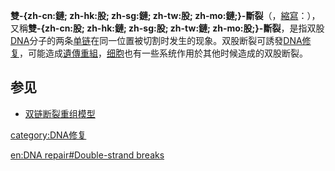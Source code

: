 {{expand|time=2016-05-21T09:29:52+00:00}}
'''雙-{zh-cn:鏈; zh-hk:股; zh-sg:鏈; zh-tw:股; zh-mo:鏈;}-斷裂'''（{{lang-en|'''double-strand break'''}}，[[縮寫|縮寫]]：{{lang|en|'''DSB'''}}），又稱'''雙-{zh-cn:股; zh-hk:鏈; zh-sg:股; zh-tw:鏈; zh-mo:股;}-斷裂'''，是指双股[[DNA|DNA]]分子的两条[[DNA单链|单链]]在同一位置被切割时发生的现象。双股断裂可誘發[[DNA修复|DNA修复]]，可能造成[[遺傳重組|遺傳重組]]，[[细胞|细胞]]也有一些系统作用於其他时候造成的双股断裂。

==参见==
*[[双链断裂重组模型|双链断裂重组模型]]

{{遗传学小作品}}

[[category:DNA修复|category:DNA修复]]

[[en:DNA_repair#Double-strand_breaks|en:DNA repair#Double-strand breaks]]